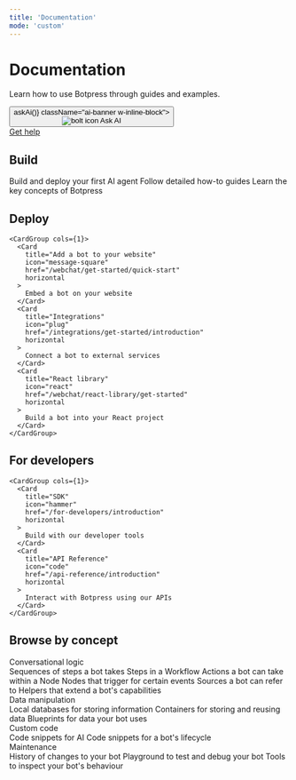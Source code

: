 ```yaml
---
title: 'Documentation'
mode: 'custom'
---
```


<div className="hero-bg high-contrast flex flex-col items-center justify-center w-full">
  <h1 className="text-4xl md:text-4xl font-bold text-center mb-4">Documentation</h1>
  <p className="text-lg md:text-lg text-center text-gray-700 dark:text-gray-300 mb-8 max-w-2xl home-subheading">
    Learn how to use Botpress through guides and examples.
  </p>
  <div className="flex gap-4 justify-center mb-8">
    <button onClick={() => askAi()} className="ai-banner w-inline-block">
      <div className="flex items-center gap-2">
        <img id="ai-bolt" src="/homepage-assets/bolt-white-transparent-fill.svg" alt="bolt icon"/>
        <span>Ask AI</span>
      </div>
    </button>
    <a
      data-wf-native-id-path="2083bdcc-fcfc-120b-af83-0bc3c6cda1c6"
      data-wf-ao-click-engagement-tracking="true"
      data-wf-element-id="2083bdcc-fcfc-120b-af83-0bc3c6cda1c6"
      href="https://discord.gg/botpress"
      target="_blank"
      data-wf-event-ids="157039259-157047193"
      class="discord_banner w-inline-block"
    >
      <div>Get help</div>
    </a>
  </div>
</div>

<div className="flex flex-wrap gap-8 max-w-[70rem] mx-auto px-5 flex-col md:flex-row">
<div className='home-columns'>
    <h2 class="flex whitespace-pre-wrap group font-semibold prose high-contrast" style={{ fontSize: '24px', marginBottom: '0.5em' }}>
      Build
    </h2>
    <CardGroup cols={1}>
      <Card
        title="Quickstart"
        icon="rocket"
        href="/learn/get-started/quick-start"
        horizontal
      >
        Build and deploy your first AI agent
      </Card>
      <Card
        title="Guides"
        icon="lightbulb"
        href="/learn/guides/introduction"
        horizontal
      >
        Follow detailed how-to guides
      </Card>
      <Card
        title="Reference"
        icon="book"
        href="/learn/reference/introduction"
        horizontal
      >
        Learn the key concepts of Botpress
      </Card>
    </CardGroup>
  </div>
  <div className='home-columns'>
    <h2 class="flex whitespace-pre-wrap group font-semibold prose high-contrast" style={{ fontSize: '24px', marginBottom: '0.5em' }}>
      Deploy
    </h2>

    <CardGroup cols={1}>
      <Card
        title="Add a bot to your website"
        icon="message-square"
        href="/webchat/get-started/quick-start"
        horizontal
      >
        Embed a bot on your website
      </Card>
      <Card
        title="Integrations"
        icon="plug"
        href="/integrations/get-started/introduction"
        horizontal
      >
        Connect a bot to external services
      </Card>
      <Card
        title="React library"
        icon="react"
        href="/webchat/react-library/get-started"
        horizontal
      >
        Build a bot into your React project
      </Card>
    </CardGroup>

  </div>
  <div className='home-columns'>
    <h2 class="flex whitespace-pre-wrap group font-semibold prose high-contrast" style={{ fontSize: '24px', marginBottom: '0.5em' }}>
      For developers
    </h2>

    <CardGroup cols={1}>
      <Card
        title="SDK"
        icon="hammer"
        href="/for-developers/introduction"
        horizontal
      >
        Build with our developer tools
      </Card>
      <Card
        title="API Reference"
        icon="code"
        href="/api-reference/introduction"
        horizontal
      >
        Interact with Botpress using our APIs
      </Card>
    </CardGroup>

  </div>
</div>

<div
  style={{
    maxWidth: '70rem',
    marginLeft: 'auto',
    marginRight: 'auto',
    paddingLeft: '1.25rem',
    paddingRight: '1.25rem',
    marginTop: '2em',
    marginBottom: '2em',
  }}
>
  <h2 class="flex whitespace-pre-wrap group font-semibold prose high-contrast" style={{ fontSize: '24px' }}>
    Browse by concept
  </h2>
  <div>
    <div
      class="inline-flex items-center gap-1.5 text-sm text-gray-500  dark:text-gray-400"
      style={{ marginTop: '1.5em' }}
    >
      Conversational logic
    </div>
    <CardGroup cols={3}>
      <Card title="Workflows" icon="workflow" href="/learn/reference/workflows" horizontal>
        Sequences of steps a bot takes
      </Card>
      <Card title="Nodes" icon="square-mouse-pointer" href="/learn/reference/nodes/introduction" horizontal>
        Steps in a Workflow
      </Card>
      <Card title="Cards" icon="rows-3" href="/learn/reference/cards/introduction" horizontal>
        Actions a bot can take within a Node
      </Card>
      <Card title="Triggers" icon="play" href="/learn/reference/triggers" horizontal>
        Nodes that trigger for certain events
      </Card>
      <Card title="Knowledge Bases" icon="book-open" href="/learn/reference/knowledge-base/introduction" horizontal>
        Sources a bot can refer to
      </Card>
      <Card title="Agents" icon="bot" href="/learn/reference/agents/introduction" horizontal>
        Helpers that extend a bot's capabilities
      </Card>
    </CardGroup>
    <div
      class="inline-flex items-center gap-1.5 text-sm text-gray-500  dark:text-gray-400"
      style={{ marginTop: '1.5em' }}
    >
      Data manipulation
    </div>
    <CardGroup cols={3}>
      <Card title="Tables" icon="table" href="/learn/reference/tables" horizontal>
        Local databases for storing information
      </Card>
      <Card title="Variables" icon="variable" href="/learn/reference/variables/overview" horizontal>
        Containers for storing and reusing data
      </Card>
      <Card title="Schemas" icon="circle-dashed" href="/learn/reference/schemas" horizontal>
        Blueprints for data your bot uses
      </Card>
    </CardGroup>
    <div
      class="inline-flex items-center gap-1.5 text-sm text-gray-500 dark:text-gray-400"
      style={{ marginTop: '1.5em' }}
    >
      Custom code
    </div>
    <CardGroup cols={3}>
      <Card title="Actions" icon="bolt" href="/learn/reference/actions" horizontal>
        Code snippets for AI
      </Card>
      <Card title="Hooks" icon="anchor" href="/learn/reference/hooks" horizontal>
        Code snippets for a bot's lifecycle
      </Card>
    </CardGroup>
    <div
      class="inline-flex items-center gap-1.5 text-sm text-gray-500 dark:text-gray-400"
      style={{ marginTop: '1.5em' }}
    >
      Maintenance
    </div>
    <CardGroup cols={3}>
      <Card title="Versions" icon="history" href="/learn/reference/versions" horizontal>
        History of changes to your bot
      </Card>
      <Card title="Emulator" icon="messages-square" href="/learn/reference/emulator" horizontal>
        Playground to test and debug your bot
      </Card>
      <Card title="Debugger" icon="logs" href="/learn/reference/debugger-logs-json" horizontal>
        Tools to inspect your bot's behaviour
      </Card>
    </CardGroup>
  </div>
</div>
